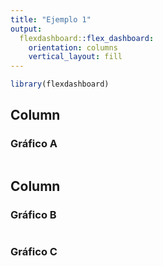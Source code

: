 ---
title: "Ejemplo 1"
output: 
  flexdashboard::flex_dashboard:
    orientation: columns
    vertical_layout: fill
---

```{r setup, include=FALSE}
library(flexdashboard)
```

Column {data-width=500}
-----------------------------------------------------------------------

### Gráfico A

```{r}

```

Column {data-width=500}
-----------------------------------------------------------------------

### Gráfico B

```{r}

```

### Gráfico C

```{r}

```

